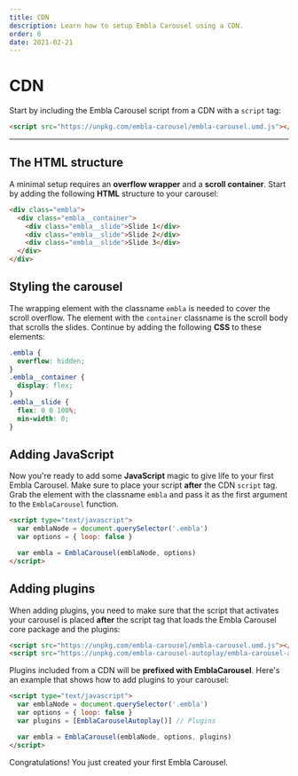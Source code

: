 ```yaml
---
title: CDN
description: Learn how to setup Embla Carousel using a CDN.
order: 6
date: 2021-02-21
---
```


# CDN

Start by including the Embla Carousel script from a CDN with a `script` tag:

```html
<script src="https://unpkg.com/embla-carousel/embla-carousel.umd.js"></script>
```

---

## The HTML structure

A minimal setup requires an **overflow wrapper** and a **scroll container**. Start by adding the following **HTML** structure to your carousel:

```html
<div class="embla">
  <div class="embla__container">
    <div class="embla__slide">Slide 1</div>
    <div class="embla__slide">Slide 2</div>
    <div class="embla__slide">Slide 3</div>
  </div>
</div>
```

## Styling the carousel

The wrapping element with the classname `embla` is needed to cover the scroll overflow. The element with the `container` classname is the scroll body that scrolls the slides. Continue by adding the following **CSS** to these elements:

```css
.embla {
  overflow: hidden;
}
.embla__container {
  display: flex;
}
.embla__slide {
  flex: 0 0 100%;
  min-width: 0;
}
```

## Adding JavaScript

Now you're ready to add some **JavaScript** magic to give life to your first Embla Carousel. Make sure to place your script **after** the CDN `script` tag. Grab the element with the classname `embla` and pass it as the first argument to the `EmblaCarousel` function.

```html
<script type="text/javascript">
  var emblaNode = document.querySelector('.embla')
  var options = { loop: false }

  var embla = EmblaCarousel(emblaNode, options)
</script>
```

## Adding plugins

When adding plugins, you need to make sure that the script that activates your carousel is placed **after** the script tag that loads the Embla Carousel core package and the plugins:

```html
<script src="https://unpkg.com/embla-carousel/embla-carousel.umd.js"></script>
<script src="https://unpkg.com/embla-carousel-autoplay/embla-carousel-autoplay.umd.js"></script>
```

Plugins included from a CDN will be **prefixed with EmblaCarousel**. Here's an example that shows how to add plugins to your carousel:

```html
<script type="text/javascript">
  var emblaNode = document.querySelector('.embla')
  var options = { loop: false }
  var plugins = [EmblaCarouselAutoplay()] // Plugins

  var embla = EmblaCarousel(emblaNode, options, plugins)
</script>
```

Congratulations! You just created your first Embla Carousel.
